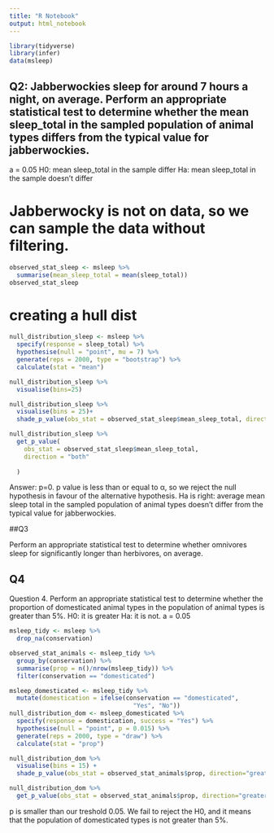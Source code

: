 ```yaml
---
title: "R Notebook"
output: html_notebook
---
```


```r
library(tidyverse)
library(infer)
data(msleep)
```

## Q2: Jabberwockies sleep for around 7 hours a night, on average. Perform an appropriate statistical test to determine whether the mean sleep_total in the sampled population of animal types differs from the typical value for jabberwockies.

a = 0.05
H0: mean sleep_total in the sample differ
Ha: mean sleep_total in the sample doesn't differ

# Jabberwocky is not on data, so we can sample the data without filtering.

```r
observed_stat_sleep <- msleep %>% 
  summarise(mean_sleep_total = mean(sleep_total))
observed_stat_sleep
```
# creating a hull dist

```r
null_distribution_sleep <- msleep %>% 
  specify(response = sleep_total) %>% 
  hypothesise(null = "point", mu = 7) %>% 
  generate(reps = 2000, type = "bootstrap") %>% 
  calculate(stat = "mean")
```
```r
null_distribution_sleep %>% 
  visualise(bins=25)
```

```r

null_distribution_sleep %>% 
  visualise(bins = 25)+
  shade_p_value(obs_stat = observed_stat_sleep$mean_sleep_total, direction = "both")
```
```r
null_distribution_sleep %>% 
  get_p_value(
    obs_stat = observed_stat_sleep$mean_sleep_total, 
    direction = "both"
  
  )
```

Answer: p=0. 
p value is less than or equal to α, so we reject the null hypothesis in favour of the alternative hypothesis.
Ha is right: average mean sleep total in the sampled population of animal types doesn't differ from the typical value for jabberwockies.

##Q3

Perform an appropriate statistical test to determine whether omnivores sleep for significantly longer than herbivores, on average.


## Q4
Question 4. Perform an appropriate statistical test to determine whether the proportion of domesticated animal types in the population of animal types is greater than 5%.
H0: it is greater
Ha: it is not.
a = 0.05

```r
msleep_tidy <- msleep %>% 
  drop_na(conservation)
```
```r
observed_stat_animals <- msleep_tidy %>% 
  group_by(conservation) %>% 
  summarise(prop = n()/nrow(msleep_tidy)) %>% 
  filter(conservation == "domesticated")
```
```r
msleep_domesticated <- msleep_tidy %>% 
  mutate(domestication = ifelse(conservation == "domesticated", 
                                  "Yes", "No"))
null_distribution_dom <- msleep_domesticated %>% 
  specify(response = domestication, success = "Yes") %>% 
  hypothesise(null = "point", p = 0.015) %>% 
  generate(reps = 2000, type = "draw") %>% 
  calculate(stat = "prop") 
```
```r
null_distribution_dom %>% 
  visualise(bins = 15) +
  shade_p_value(obs_stat = observed_stat_animals$prop, direction="greater")
```
```r
null_distribution_dom %>% 
  get_p_value(obs_stat = observed_stat_animals$prop, direction="greater")
```
p is smaller than our treshold 0.05. We fail to reject the H0, and it means that the population of domesticated types is not greater than 5%.




